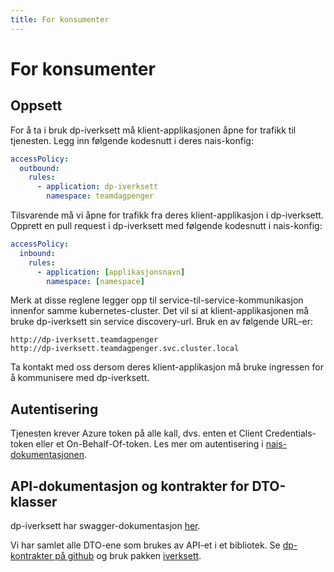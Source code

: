 ```yaml
---
title: For konsumenter
---
```


# For konsumenter

## Oppsett

For å ta i bruk dp-iverksett må klient-applikasjonen åpne for trafikk til tjenesten. Legg inn følgende kodesnutt i deres
nais-konfig:

```yaml
accessPolicy:
  outbound:
    rules:
      - application: dp-iverksett
        namespace: teamdagpenger
```

Tilsvarende må vi åpne for trafikk fra deres klient-applikasjon i dp-iverksett. Opprett en pull request i dp-iverksett med følgende kodesnutt i nais-konfig:

```yaml
accessPolicy:
  inbound:
    rules:
      - application: [applikasjonsnavn]
        namespace: [namespace]
```

Merk at disse reglene legger opp til service-til-service-kommunikasjon innenfor samme kubernetes-cluster. Det vil si at
klient-applikasjonen må bruke dp-iverksett sin service discovery-url. Bruk en av følgende URL-er:
```
http://dp-iverksett.teamdagpenger
http://dp-iverksett.teamdagpenger.svc.cluster.local
```

Ta kontakt med oss dersom deres klient-applikasjon må bruke ingressen for å kommunisere med dp-iverksett.

## Autentisering

Tjenesten krever Azure token på alle kall, dvs. enten et Client Credentials-token eller et On-Behalf-Of-token.
Les mer om autentisering i [nais-dokumentasjonen](https://docs.nais.io/security/auth/#authentication-and-authorization).

## API-dokumentasjon og kontrakter for DTO-klasser

dp-iverksett har swagger-dokumentasjon [her](https://dp-iverksett.intern.nav.no/swagger-ui/index.html).

Vi har samlet alle DTO-ene som brukes av API-et i et bibliotek. Se [dp-kontrakter på github](https://github.com/navikt/dp-kontrakter)
og bruk pakken [iverksett](https://github.com/navikt/dp-kontrakter/packages/1868090).